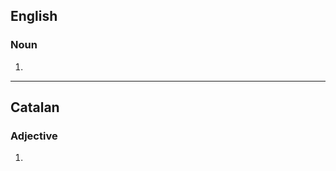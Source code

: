 ==English==

===Noun===
{{head|en|noun form}}

# {{plural of|provincial|lang=en}}

----

==Catalan==

===Adjective===
{{head|ca|adjective form}}

# {{plural of|provincial|lang=ca}}
